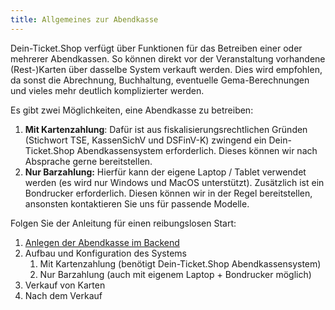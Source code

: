 ```yaml
---
title: Allgemeines zur Abendkasse
---
```


Dein-Ticket.Shop verfügt über Funktionen für das Betreiben einer oder mehrerer Abendkassen. So können direkt vor der Veranstaltung vorhandene (Rest-)Karten über dasselbe System verkauft werden. Dies wird empfohlen, da sonst die Abrechnung, Buchhaltung, eventuelle Gema-Berechnungen und vieles mehr deutlich komplizierter werden.

Es gibt zwei Möglichkeiten, eine Abendkasse zu betreiben:

1. **Mit Kartenzahlung**:
   Dafür ist aus fiskalisierungsrechtlichen Gründen (Stichwort TSE, KassenSichV und DSFinV-K) zwingend ein Dein-Ticket.Shop Abendkassensystem erforderlich. Dieses können wir nach Absprache gerne bereitstellen.
2. **Nur Barzahlung:**
   Hierfür kann der eigene Laptop / Tablet verwendet werden (es wird nur Windows und MacOS unterstützt). Zusätzlich ist ein Bondrucker erforderlich. Diesen können wir in der Regel bereitstellen, ansonsten kontaktieren Sie uns für passende Modelle.

Folgen Sie der Anleitung für einen reibungslosen Start:

1. [Anlegen der Abendkasse im Backend](./backend-setup)
2. Aufbau und Konfiguration des Systems
   1. Mit Kartenzahlung (benötigt Dein-Ticket.Shop Abendkassensystem)
   2. Nur Barzahlung (auch mit eigenem Laptop + Bondrucker möglich)
3. Verkauf von Karten
4. Nach dem Verkauf
